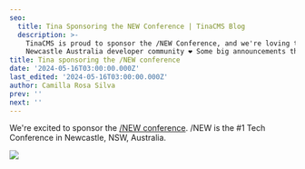 ```yaml
---
seo:
  title: Tina Sponsoring the NEW Conference | TinaCMS Blog
  description: >-
    TinaCMS is proud to sponsor the /NEW Conference, and we're loving the
    Newcastle Australia developer community ❤️ Some big announcements there too!
title: Tina sponsoring the /NEW conference
date: '2024-05-16T03:00:00.000Z'
last_edited: '2024-05-16T03:00:00.000Z'
author: Camilla Rosa Silva
prev: ''
next: ''
---
```


We're excited to sponsor the [/NEW conference](https://slashnew.tech). /NEW is the #1 Tech Conference in Newcastle, NSW, Australia.

![](/img/blog/Tina-sponsoring-the-NEW-conference/tina-sponsor-new-conference_rqctzv.png)
